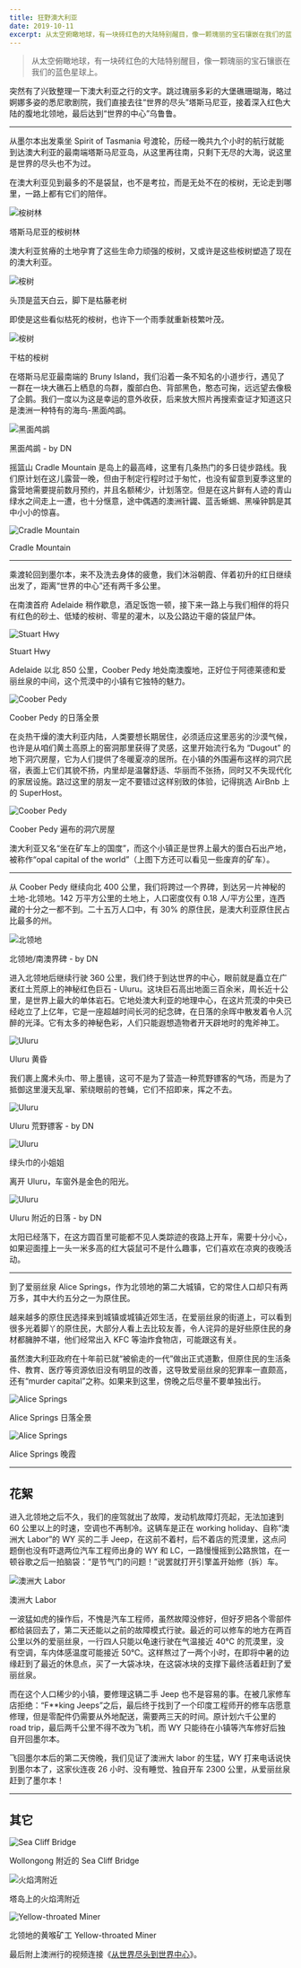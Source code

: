 ```yaml
---
title: 狂野澳大利亚
date: 2019-10-11
excerpt: 从太空俯瞰地球，有一块砖红色的大陆特别醒目，像一颗瑰丽的宝石镶嵌在我们的蓝色星球上…
---
```


> 从太空俯瞰地球，有一块砖红色的大陆特别醒目，像一颗瑰丽的宝石镶嵌在我们的蓝色星球上。

突然有了兴致整理一下澳大利亚之行的文字。跳过瑰丽多彩的大堡礁珊瑚海，略过婀娜多姿的悉尼歌剧院，我们直接去往“世界的尽头”塔斯马尼亚，接着深入红色大陆的腹地北领地，最后达到“世界的中心”乌鲁鲁。

<hr class="divider" />

从墨尔本出发乘坐 Spirit of Tasmania 号渡轮，历经一晚共九个小时的航行就能到达澳大利亚的最南端塔斯马尼亚岛，从这里再往南，只剩下无尽的大海，说这里是世界的尽头也不为过。

在澳大利亚见到最多的不是袋鼠，也不是考拉，而是无处不在的桉树，无论走到哪里，一路上都有它们的陪伴。

![桉树林](../assets/wild-australia/eucalyptus.jpg)

<p className="figure-caption">塔斯马尼亚的桉树林</p>

澳大利亚贫瘠的土地孕育了这些生命力顽强的桉树，又或许是这些桉树塑造了现在的澳大利亚。

![桉树](../assets/wild-australia/eucalyptus-2.jpg)

<p className="figure-caption">头顶是蓝天白云，脚下是枯藤老树</p>

即使是这些看似枯死的桉树，也许下一个雨季就重新枝繁叶茂。

![桉树](../assets/wild-australia/eucalyptus-3.jpg)

<p className="figure-caption">干枯的桉树</p>

在塔斯马尼亚最南端的 Bruny Island，我们沿着一条不知名的小道步行，遇见了一群在一块大礁石上栖息的鸟群，腹部白色、背部黑色，憨态可掬，远远望去像极了企鹅。我们一度以为这是幸运的意外收获，后来放大照片再搜索查证才知道这只是澳洲一种特有的海鸟-黑面鸬鹚。

![黑面鸬鹚](../assets/wild-australia/black-faced-cormorant.jpg)

<p className="figure-caption">黑面鸬鹚 - by DN</p>

摇篮山 Cradle Mountain 是岛上的最高峰，这里有几条热门的多日徒步路线。我们原计划在这儿露营一晚，但由于制定行程时过于匆忙，也没有留意到夏季这里的露营地需要提前数月预约，并且名额稀少，计划落空。但是在这片鲜有人迹的青山绿水之间走上一遭，也十分惬意，途中偶遇的澳洲针鼹、蓝舌蜥蜴、黑噪钟鹊是其中小小的惊喜。

![Cradle Mountain](../assets/wild-australia/cradle-mountain.jpg)

<p className="figure-caption">Cradle Mountain</p>

<hr class="divider" />

乘渡轮回到墨尔本，来不及洗去身体的疲惫，我们沐浴朝霞、伴着初升的红日继续出发了，距离“世界的中心”还有两千多公里。

在南澳首府 Adelaide 稍作歇息，酒足饭饱一顿，接下来一路上与我们相伴的将只有红色的砂土、低矮的桉树、零星的灌木，以及公路边干瘪的袋鼠尸体。

![Stuart Hwy](../assets/wild-australia/stuart-hwy.jpg)

<p className="figure-caption">Stuart Hwy</p>

Adelaide 以北 850 公里，Coober Pedy 地处南澳腹地，正好位于阿德莱德和爱丽丝泉的中间，这个荒漠中的小镇有它独特的魅力。

![Coober Pedy](../assets/wild-australia/coober-pedy.jpg)

<p className="figure-caption">Coober Pedy 的日落全景</p>

在炎热干燥的澳大利亚内陆，人类要想长期居住，必须适应这里恶劣的沙漠气候，也许是从咱们黄土高原上的窑洞那里获得了灵感，这里开始流行名为 “Dugout” 的地下洞穴房屋，它为人们提供了冬暖夏凉的居所。在小镇的外围遍布这样的洞穴民宿，表面上它们其貌不扬，内里却是温馨舒适、华丽而不张扬，同时又不失现代化的家居设施。路过这里的朋友一定不要错过这样别致的体验，记得挑选 AirBnb 上的 SuperHost。

![Coober Pedy](../assets/wild-australia/coober-pedy-2.jpg)

<p className="figure-caption">Coober Pedy 遍布的洞穴房屋</p>

澳大利亚又名“坐在矿车上的国度”，而这个小镇正是世界上最大的蛋白石出产地，被称作“opal capital of the world”（上图下方还可以看见一些废弃的矿车）。

<hr class="divider" />

从 Coober Pedy 继续向北 400 公里，我们将跨过一个界碑，到达另一片神秘的土地-北领地。142 万平方公里的土地上，人口密度仅有 0.18 人/平方公里，连西藏的十分之一都不到。二十五万人口中，有 30% 的原住民，是澳大利亚原住民占比最多的州。

![北领地](../assets/wild-australia/northern-territory.jpg)

<p className="figure-caption">北领地/南澳界碑 - by DN</p>

进入北领地后继续行驶 360 公里，我们终于到达世界的中心，眼前就是矗立在广袤红土荒原上的神秘红色巨石 - Uluru。这块巨石高出地面三百余米，周长近十公里，是世界上最大的单体岩石。它地处澳大利亚的地理中心，在这片荒漠的中央已经屹立了上亿年，它是一座超越时间长河的纪念碑，在日落的余晖中散发着令人沉醉的光泽。它有太多的神秘色彩，人们只能遐想造物者开天辟地时的鬼斧神工。

![Uluru](../assets/wild-australia/uluru.jpg)

<p className="figure-caption">Uluru 黄昏</p>

我们裹上魔术头巾、带上墨镜，这可不是为了营造一种荒野镖客的气场，而是为了抵御这里漫天乱窜、萦绕眼前的苍蝇，它们不招即来，挥之不去。

![Uluru](../assets/wild-australia/uluru-2.jpg)

<p className="figure-caption">Uluru 荒野镖客 - by DN</p>

![Uluru](../assets/wild-australia/uluru-3.jpg)

<p className="figure-caption">绿头巾的小姐姐</p>

离开 Uluru，车窗外是金色的阳光。

![Uluru](../assets/wild-australia/uluru-4.jpg)

<p className="figure-caption">Uluru 附近的日落 - by DN</p>

太阳已经落下，在这方圆百里可能都不见人类踪迹的夜路上开车，需要十分小心，如果迎面撞上一头一米多高的红大袋鼠可不是什么趣事，它们喜欢在凉爽的夜晚活动。

<hr class="divider" />

到了爱丽丝泉 Alice Springs，作为北领地的第二大城镇，它的常住人口却只有两万多，其中大约五分之一为原住民。

越来越多的原住民选择来到城镇或城镇近郊生活，在爱丽丝泉的街道上，可以看到很多光着脚丫的原住民，大部分人看上去比较友善，令人诧异的是好些原住民的身材都臃肿不堪，他们经常出入 KFC 等油炸食物店，可能跟这有关。

虽然澳大利亚政府在十年前已就“被偷走的一代”做出正式道歉，但原住民的生活条件、教育、医疗等资源依旧没有明显的改善，这导致爱丽丝泉的犯罪率一直颇高，还有“murder capital”之称。如果来到这里，傍晚之后尽量不要单独出行。

![Alice Springs](../assets/wild-australia/alice-springs.jpg)

<p className="figure-caption">Alice Springs 日落全景</p>

![Alice Springs](../assets/wild-australia/alice-springs-2.jpg)

<p className="figure-caption">Alice Springs 晚霞</p>

<hr class="divider" />

## 花絮

进入北领地之后不久，我们的座驾就出了故障，发动机故障灯亮起，无法加速到 60 公里以上的时速，空调也不再制冷。这辆车是正在 working holiday、自称“澳洲大 Labor”的 WY 买的二手 Jeep，在这前不着村，后不着店的荒漠里，这点问题倒也没有吓退两位汽车工程师出身的 WY 和 LC，一路慢慢摇到公路旅馆，在一顿谷歌之后一拍脑袋：“是节气门的问题！”说罢就打开引擎盖开始修（拆）车。

![澳洲大 Labor](../assets/wild-australia/australia-labor.jpg)

<p className="figure-caption">澳洲大 Labor</p>

一波猛如虎的操作后，不愧是汽车工程师，虽然故障没修好，但好歹把各个零部件都给装回去了，第二天还能以之前的故障模式行驶。最近的可以修车的地方在两百公里以外的爱丽丝泉，一行四人只能以龟速行驶在气温接近 40℃ 的荒漠里，没有空调，车内体感温度可能接近 50℃。这样熬过了一两个小时，在即将中暑的边缘赶到了最近的休息点，买了一大袋冰块，在这袋冰块的支撑下最终活着赶到了爱丽丝泉。

而在这个人口稀少的小镇，要修理这辆二手 Jeep 也不是容易的事。在被几家修车店拒绝：“F**king Jeeps”之后，最后终于找到了一个印度工程师开的修车店愿意修理，但是零配件仍需要从外地配送，需要两三天的时间。原计划六千公里的 road trip，最后两千公里不得不改为飞机，而 WY 只能待在小镇等汽车修好后独自开回墨尔本。

飞回墨尔本后的第二天傍晚，我们见证了澳洲大 labor 的生猛，WY 打来电话说快到墨尔本了，这家伙连夜 26 小时、没有睡觉、独自开车 2300 公里，从爱丽丝泉赶到了墨尔本！

<hr class="divider" />

## 其它

![Sea Cliff Bridge](../assets/wild-australia/sea-cliff-bridge.jpg)

<p className="figure-caption">Wollongong 附近的 Sea Cliff Bridge</p>

![火焰湾附近](../assets/wild-australia/near-bay-of-fires.jpg)

<p className="figure-caption">塔岛上的火焰湾附近</p>

![Yellow-throated Miner](../assets/wild-australia/yellow-throated-miner.jpg)

<p className="figure-caption">北领地的黄喉矿工 Yellow-throated Miner</p>

最后附上澳洲行的视频连接《[从世界尽头到世界中心](https://www.skypixel.com/videos/fd1b2de3-3484-41a8-aff4-27a70c007bac?utm_source=copied&utm_medium=PCWeb&utm_campaign=share&sp=0)》。
